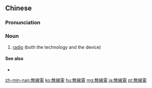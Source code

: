 {{also|无线电}}
==Chinese==
{{zh-forms|s=无线电|t2=無綫電|type=21}}

===Pronunciation===
{{zh-pron
|m=wúxiàndiàn
|c=mou4 sin3 din6
|mn=qz,xm,zz:bû-sòaⁿ-tiān/tw:bô-sòaⁿ-tiān
|cat=n
}}

===Noun===
{{zh-noun}}

# [[radio]] (both the technology and the device)

====See also====
* {{zh-l|收音機}}

[[zh-min-nan:無線電]]
[[ko:無線電]]
[[hu:無線電]]
[[mg:無線電]]
[[ja:無線電]]
[[pt:無線電]]